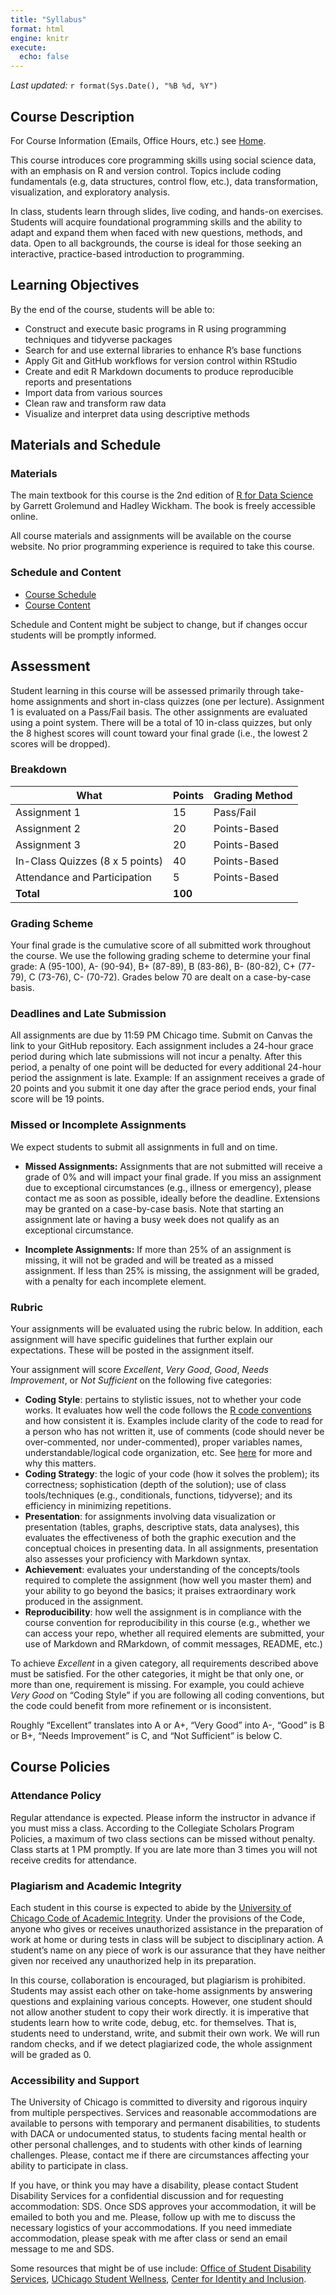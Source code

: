 ```yaml
---
title: "Syllabus"
format: html
engine: knitr
execute:
  echo: false
---
```


*Last updated:* `r format(Sys.Date(), "%B %d, %Y")`

## Course Description

For Course Information (Emails, Office Hours, etc.) see [Home](index.qmd).

This course introduces core programming skills using social science data, with an emphasis on R and version control. Topics include coding fundamentals (e.g, data structures, control flow, etc.), data transformation, visualization, and exploratory analysis.

In class, students learn through slides, live coding, and hands-on exercises. Students will acquire foundational programming skills and the ability to adapt and expand them when faced with new questions, methods, and data. Open to all backgrounds, the course is ideal for those seeking an interactive, practice-based introduction to programming.

## Learning Objectives

By the end of the course, students will be able to:

- Construct and execute basic programs in R using programming techniques and tidyverse packages
- Search for and use external libraries to enhance R's base functions
- Apply Git and GitHub workflows for version control within RStudio
- Create and edit R Markdown documents to produce reproducible reports and presentations
- Import data from various sources
- Clean raw and transform raw data
- Visualize and interpret data using descriptive methods

## Materials and Schedule

### Materials

The main textbook for this course is the 2nd edition of [R for Data Science](https://r4ds.hadley.nz/) by Garrett Grolemund and Hadley Wickham. The book is freely accessible online.

All course materials and assignments will be available on the course website. No prior programming experience is required to take this course.

### Schedule and Content

* [Course Schedule](https://docs.google.com/spreadsheets/d/1CmuUXTp0uvhAVk3mmOQMEfb8BjdR-I36/edit?usp=sharing&ouid=112534119211880791899&rtpof=true&sd=true)
* [Course Content](lectures/index.qmd)

Schedule and Content might be subject to change, but if changes occur students will be promptly informed.

## Assessment

Student learning in this course will be assessed primarily through take-home assignments and short in-class quizzes (one per lecture). Assignment 1 is evaluated on a Pass/Fail basis. The other assignments are evaluated using a point system. There will be a total of 10 in-class quizzes, but only the 8 highest scores will count toward your final grade (i.e., the lowest 2 scores will be dropped).

### Breakdown

| What                               | Points | Grading Method |
|------------------------------------|--------|----------------|
| Assignment 1                       | 15     | Pass/Fail      |
| Assignment 2                       | 20     | Points-Based   |
| Assignment 3                       | 20     | Points-Based   |
| In-Class Quizzes (8 x 5 points)    | 40     | Points-Based   |
| Attendance and Participation       | 5      | Points-Based   |
| **Total**                          | **100**|                |

### Grading Scheme

Your final grade is the cumulative score of all submitted work throughout the course. We use the following grading scheme to determine your final grade: A (95-100), A- (90-94), B+ (87-89), B (83-86), B- (80-82), C+ (77-79), C (73-76), C- (70-72). Grades below 70 are dealt on a case-by-case basis.

### Deadlines and Late Submission

All assignments are due by 11:59 PM Chicago time. Submit on Canvas the link to your GitHub repository. Each assignment includes a 24-hour grace period during which late submissions will not incur a penalty. After this period, a penalty of one point will be deducted for every additional 24-hour period the assignment is late. Example: If an assignment receives a grade of 20 points and you submit it one day after the grace period ends, your final score will be 19 points.

### Missed or Incomplete Assignments

We expect students to submit all assignments in full and on time.

* **Missed Assignments:** Assignments that are not submitted will receive a grade of 0% and will impact your final grade. If you miss an assignment due to exceptional circumstances (e.g., illness or emergency), please contact me as soon as possible, ideally before the deadline. Extensions may be granted on a case-by-case basis. Note that starting an assignment late or having a busy week does not qualify as an exceptional circumstance.

* **Incomplete Assignments:** If more than 25% of an assignment is missing, it will not be graded and will be treated as a missed assignment. If less than 25% is missing, the assignment will be graded, with a penalty for each incomplete element.

### Rubric

Your assignments will be evaluated using the rubric below. In addition, each assignment will have specific guidelines that further explain our expectations. These will be posted in the assignment itself.

Your assignment will score *Excellent*, *Very Good*, *Good*, *Needs Improvement*, or *Not Sufficient* on the following five categories:

- **Coding Style**: pertains to stylistic issues, not to whether your code works. It evaluates how well the code follows the [R code conventions](http://adv-r.had.co.nz/Style.html) and how consistent it is. Examples include clarity of the code to read for a person who has not written it, use of comments (code should never be over-commented, nor under-commented), proper variables names, understandable/logical code organization, etc. See [here](https://www.smashingmagazine.com/2012/10/why-coding-style-matters/) for more and why this matters.
- **Coding Strategy**: the logic of your code (how it solves the problem); its correctness; sophistication (depth of the solution); use of class tools/techniques (e.g., conditionals, functions, tidyverse); and its efficiency in minimizing repetitions.
- **Presentation**: for assignments involving data visualization or presentation (tables, graphs, descriptive stats, data analyses), this evaluates the effectiveness of both the graphic execution and the conceptual choices in presenting data. In all assignments, presentation also assesses your proficiency with Markdown syntax.
- **Achievement**: evaluates your understanding of the concepts/tools required to complete the assignment (how well you master them) and your ability to go beyond the basics; it praises extraordinary work produced in the assignment.
- **Reproducibility**: how well the assignment is in compliance with the course convention for reproducibility in this course (e.g., whether we can access your repo, whether all required elements are submitted, your use of Markdown and RMarkdown, of commit messages, README, etc.)

To achieve *Excellent* in a given category, all requirements described above must be satisfied. For the other categories, it might be that only one, or more than one, requirement is missing. For example, you could achieve *Very Good* on “Coding Style” if you are following all coding conventions, but the code could benefit from more refinement or is inconsistent.

Roughly “Excellent” translates into A or A+, “Very Good” into A-, “Good” is B or B+, “Needs Improvement” is C, and “Not Sufficient” is below C.


## Course Policies

### Attendance Policy

Regular attendance is expected. Please inform the instructor in advance if you must miss a class. According to the Collegiate Scholars Program Policies, a maximum of two class sections can be missed without penalty. Class starts at 1 PM promptly. If you are late more than 3 times you will not receive credits for attendance.

### Plagiarism and Academic Integrity

Each student in this course is expected to abide by the [University of Chicago Code of Academic Integrity](https://college.uchicago.edu/student-services/academic-integrity-student-conduct). Under the provisions of the Code, anyone who gives or receives unauthorized assistance in the preparation of work at home or during tests in class will be subject to disciplinary action. A student’s name on any piece of work is our assurance that they have neither given nor received any unauthorized help in its preparation.

In this course, collaboration is encouraged, but plagiarism is prohibited. Students may assist each other on take-home assignments by answering questions and explaining various concepts. However, one student should not allow another student to copy their work directly. it is imperative that students learn how to write code, debug, etc. for themselves. That is, students need to understand, write, and submit their own work. We will run random checks, and if we detect plagiarized code, the whole assignment will be graded as 0.

### Accessibility and Support

The University of Chicago is committed to diversity and rigorous inquiry from multiple perspectives. Services and reasonable accommodations are available to persons with temporary and permanent disabilities, to students with DACA or undocumented status, to students facing mental health or other personal challenges, and to students with other kinds of learning challenges. Please, contact me if there are circumstances affecting your ability to participate in class.

If you have, or think you may have a disability, please contact Student Disability Services for a confidential discussion and for requesting accommodation: SDS. Once SDS approves your accommodation, it will be emailed to both you and me. Please, follow up with me to discuss the necessary logistics of your accommodations. If you need immediate accommodation, please speak with me after class or send an email message to me and SDS.

Some resources that might be of use include: [Office of Student Disability Services](https://disabilities.uchicago.edu/), [UChicago Student Wellness](https://wellness.uchicago.edu/), [Center for Identity and Inclusion](https://inclusion.uchicago.edu/).

